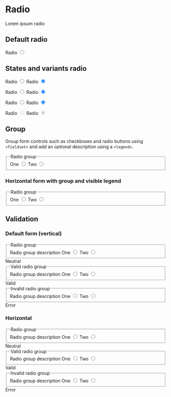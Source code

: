 
<Meta title="Components/Form/Elements/Radio button" />

# Radio

Lorem ipsum radio

## Default radio
<Canvas>
  <label class="form-control">Radio
    <input type="radio"/>
    <span></span>
  </label>
</Canvas>

## States and variants radio
<Canvas>
  <form>
    <label class="form-control">Radio
      <input type="radio" name="default"/>
      <span></span>
    </label>
    <label class="form-control">Radio
      <input type="radio" name="default"checked/>
      <span></span>
    </label>
  </form>
  <form>
    <label class="form-control">Radio
      <input type="radio" name="valid" class="is-valid"/>
      <span></span>
    </label>
    <label class="form-control">Radio
      <input type="radio" name="valid" class="is-valid" checked/>
      <span></span>
    </label>
  </form>
  <form>
    <label class="form-control">Radio
      <input type="radio" name="invalid" class="is-invalid"/>
      <span></span>
    </label>
    <label class="form-control">Radio
      <input type="radio" name="invalid" class="is-invalid" checked/>
      <span></span>
    </label>
  </form>
  <form>
    <label class="form-control">Radio
      <input type="radio" name="disabled" disabled />
      <span></span>
    </label>
    <label class="form-control">Radio
      <input type="radio" name="disabled" disabled checked/>
      <span></span>
    </label>
  </form>
</Canvas>

## Group
Group form controls such as checkboxes and radio buttons using `<fieldset>` and add an optional description using a `<legend>`.

<Canvas>
  <form>
    <div class="form-group">
      <fieldset>
        <legend class="sr-only">Radio group</legend>
        <label class="form-control">One
          <input type="radio" name="radioGroup"/>
          <span></span>
        </label>
        <label class="form-control">Two
          <input type="radio" name="radioGroup"/>
          <span></span>
        </label>
      </fieldset>
    </div>
  </form>
</Canvas>

### Horizontal form with group and visible legend
<Canvas>
  <form class="horizontal">
    <div class="form-group">
      <fieldset aria-describedby="radioGroupHelp">
        <legend>Radio group</legend>
        <label class="form-control">One
          <input type="radio" name="horizontal"/>
          <span></span>
        </label>
        <label class="form-control">Two
          <input type="radio" name="horizontal"/>
          <span></span>
        </label>
      </fieldset>
    </div>
  </form>
</Canvas>



## Validation
### Default form (vertical)
<Canvas>
  <form>
    <div class="form-group">
      <fieldset aria-describedby="radioGroupHelp">
        <legend>Radio group</legend>
        <span id="radioGroupHelp" class="form-info">Radio group description</span>
        <label class="form-control">One
          <input required type="radio" name="radioGroupNormal"/>
          <span></span>
        </label>
        <label class="form-control">Two
          <input required type="radio" name="radioGroupNormal" required/>
          <span></span>
        </label>
      </fieldset>
      <span class="form-info">Neutral</span>
    </div>
    <div class="form-group">
      <fieldset aria-describedby="radioGroupHelp1" class="is-valid">
        <legend>Valid radio group</legend>
        <span id="radioGroupHelp1" class="form-info">Radio group description</span>
        <label class="form-control">One
          <input required class="is-valid" name="radioGroupValid" type="radio"/>
          <span></span>
        </label>
        <label class="form-control">Two
          <input required class="is-valid" name="radioGroupValid" type="radio" required/>
          <span></span>
        </label>
      </fieldset>
      <span class="form-info">Valid</span>
    </div>
    <div class="form-group">
      <fieldset aria-describedby="radioGroupHelp2" class="is-invalid">
        <legend>Invalid radio group</legend>
        <span class="form-info">Radio group description</span>
        <label class="form-control">One
          <input required class="is-invalid" name="radioGroupInvalid" type="radio"/>
          <span></span>
        </label>
        <label class="form-control">Two
          <input required class="is-invalid" name="radioGroupInvalid" type="radio" required/>
          <span></span>
        </label>
      </fieldset>
      <span class="form-info">Error</span>
    </div>
  </form>
</Canvas>

### Horizontal
<Canvas>
  <form class="horizontal">
    <div class="form-group">
      <fieldset aria-describedby="radioGroupHelp">
        <legend>Radio group</legend>
        <span id="radioGroupHelp" class="form-info">Radio group description</span>
        <label class="form-control">One
          <input required type="radio" name="radioGroupNormalHorizontal"/>
          <span></span>
        </label>
        <label class="form-control">Two
          <input required type="radio" name="radioGroupNormalHorizontal" required/>
          <span></span>
        </label>
      </fieldset>
      <span class="form-info">Neutral</span>
    </div>
    <div class="form-group">
      <fieldset aria-describedby="radioGroupHelp1" class="is-valid">
        <legend>Valid radio group</legend>
        <span id="radioGroupHelp1" class="form-info">Radio group description</span>
        <label class="form-control">One
          <input required class="is-valid" name="radioGroupValidHorizontal" type="radio"/>
          <span></span>
        </label>
        <label class="form-control">Two
          <input required class="is-valid" name="radioGroupValidHorizontal" type="radio" required/>
          <span></span>
        </label>
      </fieldset>
      <span class="form-info">Valid</span>
    </div>
    <div class="form-group">
      <fieldset aria-describedby="radioGroupHelp2" class="is-invalid">
        <legend>Invalid radio group</legend>
        <span class="form-info">Radio group description</span>
        <label class="form-control">One
          <input required class="is-invalid" name="radioGroupInvalidHorizontal" type="radio"/>
          <span></span>
        </label>
        <label class="form-control">Two
          <input required class="is-invalid" name="radioGroupInvalidHorizontal" type="radio" required/>
          <span></span>
        </label>
      </fieldset>
      <span class="form-info">Error</span>
    </div>
  </form>
</Canvas>
